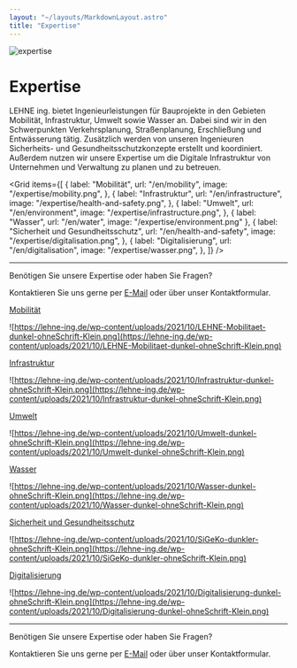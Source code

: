 ```yaml
---
layout: "~/layouts/MarkdownLayout.astro"
title: "Expertise"
---
```



![expertise](./expertise.jpg)

# Expertise

LEHNE ing. bietet Ingenieurleistungen
für Bauprojekte in den Gebieten Mobilität, Infrastruktur, Umwelt sowie
Wasser an. Dabei sind wir in den Schwerpunkten Verkehrsplanung,
Straßenplanung, Erschließung und Entwässerung tätig. Zusätzlich werden
von unseren Ingenieuren Sicherheits- und Gesundheitsschutzkonzepte
erstellt und koordiniert. Außerdem nutzen wir unsere Expertise um die
Digitale Infrastruktur von Unternehmen und Verwaltung zu planen und zu
betreuen.

<Grid
  items={[
    {
      label: "Mobilität",
      url: "/en/mobility",
      image: "/expertise/mobility.png",
    },
    {
      label: "Infrastruktur",
      url: "/en/infrastructure",
      image: "/expertise/health-and-safety.png",
    },
    {
      label: "Umwelt",
      url: "/en/environment",
      image: "/expertise/infrastructure.png",
    },
    { label: "Wasser", url: "/en/water", image: "/expertise/environment.png" },
    {
      label: "Sicherheit und Gesundheitsschutz",
      url: "/en/health-and-safety",
      image: "/expertise/digitalisation.png",
    },
    {
      label: "Digitalisierung",
      url: "/en/digitalisation",
      image: "/expertise/wasser.png",
    },
  ]}
/>

---

Benötigen Sie unsere Expertise oder haben Sie Fragen?

Kontaktieren Sie uns gerne per [E-Mail](mailto:info@lehne-ing.de) oder über unser Kontaktformular.


[Mobilität](https://lehne-ing.de/mobilitaet)

![https://lehne-ing.de/wp-content/uploads/2021/10/LEHNE-Mobilitaet-dunkel-ohneSchrift-Klein.png](https://lehne-ing.de/wp-content/uploads/2021/10/LEHNE-Mobilitaet-dunkel-ohneSchrift-Klein.png)

[Infrastruktur](https://lehne-ing.de/infrastruktur)

![https://lehne-ing.de/wp-content/uploads/2021/10/Infrastruktur-dunkel-ohneSchrift-Klein.png](https://lehne-ing.de/wp-content/uploads/2021/10/Infrastruktur-dunkel-ohneSchrift-Klein.png)

[Umwelt](https://lehne-ing.de/umwelt)

![https://lehne-ing.de/wp-content/uploads/2021/10/Umwelt-dunkel-ohneSchrift-Klein.png](https://lehne-ing.de/wp-content/uploads/2021/10/Umwelt-dunkel-ohneSchrift-Klein.png)

[Wasser](https://lehne-ing.de/wasser)

![https://lehne-ing.de/wp-content/uploads/2021/10/Wasser-dunkel-ohneSchrift-Klein.png](https://lehne-ing.de/wp-content/uploads/2021/10/Wasser-dunkel-ohneSchrift-Klein.png)

[Sicherheit und Gesundheitsschutz](https://lehne-ing.de/sicherheit-gesundheitsschutz/)

![https://lehne-ing.de/wp-content/uploads/2021/10/SiGeKo-dunkler-ohneSchrift-Klein.png](https://lehne-ing.de/wp-content/uploads/2021/10/SiGeKo-dunkler-ohneSchrift-Klein.png)

[Digitalisierung](https://lehne-ing.de/digitalisierung/)

![https://lehne-ing.de/wp-content/uploads/2021/10/Digitalisierung-dunkel-ohneSchrift-Klein.png](https://lehne-ing.de/wp-content/uploads/2021/10/Digitalisierung-dunkel-ohneSchrift-Klein.png)

---

Benötigen Sie unsere Expertise oder haben Sie Fragen?

Kontaktieren Sie uns gerne per [E-Mail](mailto:info@lehne-ing.de) oder über unser Kontaktformular.

